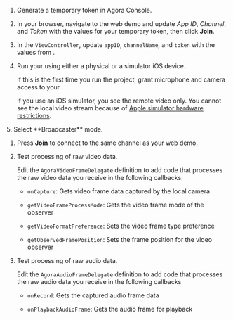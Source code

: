 <PlatformWrapper platform="ios">

1.  Generate a temporary token in Agora Console.

2. In your browser, navigate to the <Link target="_blank" to="{{Global.DEMO_BASIC_VIDEO_CALL_URL}}"><Vg k="COMPANY" /> web demo</Link> and update _App ID_, _Channel_, and _Token_ with the values for your temporary token, then click **Join**.

3.  In the `ViewController`, update `appID`, `channelName`, and `token` with the values from <Vpl k="CONSOLE" />.

4.  Run your <Vpl k="CLIENT" /> using either a physical or a simulator iOS device.

    If this is the first time you run the project, grant microphone and camera access to your <Vpl k="CLIENT" />.

    If you use an iOS simulator, you see the remote video only. You cannot see the local video stream because of [Apple simulator hardware restrictions](https://help.apple.com/simulator/mac/current/#/devb0244142d).

<ProductWrapper notAllowed="video-calling"> 
5. Select **Broadcaster** mode. 
</ProductWrapper>

1.  Press **Join** to connect to the same channel as your web demo.

2.  Test processing of raw video data.

    Edit the `AgoraVideoFrameDelegate` definition to add code that processes the raw video data you receive in the following callbacks:
 
    -   `onCapture`: Gets video frame data captured by the local camera

    -   `getVideoFrameProcessMode`: Gets the video frame mode of the observer

    -   `getVideoFormatPreference`: Sets the video frame type preference

    -   `getObservedFramePosition`: Sets the frame position for the video observer

3.  Test processing of raw audio data.

    Edit the `AgoraAudioFrameDelegate` definition to add code that processes the raw audio data you receive in the following callbacks

    -   `onRecord`: Gets the captured audio frame data

    -   `onPlaybackAudioFrame`: Gets the audio frame for playback

</PlatformWrapper>
